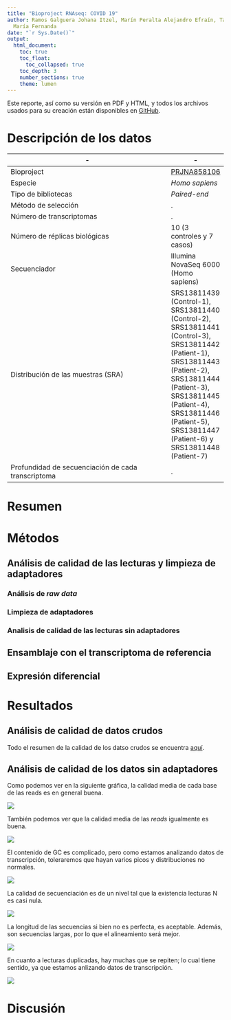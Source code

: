 ```yaml
---
title: "Bioproject RNAseq: COVID 19"
author: Ramos Galguera Johana Itzel, Marín Peralta Alejandro Efraín, Talavera Cruz
  María Fernanda
date: "`r Sys.Date()`"
output: 
  html_document:
    toc: true
    toc_float:
      toc_collapsed: true
    toc_depth: 3
    number_sections: true
    theme: lumen
---
```


Este reporte, así como su versión en PDF y HTML, y todos los archivos usados para
su creación están disponibles en 
[GitHub](https://github.com/Bioinfo-Equipo/RNA-seq).


# Descripción de los datos




|   -     |   -   |
|   ----------    |   -   |
|   Bioproject    |   [PRJNA858106](https://www.ncbi.nlm.nih.gov/bioproject/PRJNA858106)   |
|   Especie   |   *Homo sapiens*   |
|   Tipo de bibliotecas   |   *Paired-end*   |
|   Método de selección   |      .   |
|   Número de transcriptomas    |   . |
|   Número de réplicas biológicas   |   10 (3 controles y 7 casos)   |
|   Secuenciador    |   Illumina NovaSeq 6000 (Homo sapiens)     |
|   Distribución de las muestras  (SRA)   |   SRS13811439 (Control-1), SRS13811440 (Control-2), SRS13811441 (Control-3), SRS13811442 (Patient-1), SRS13811443 (Patient-2), SRS13811444 (Patient-3), SRS13811445 (Patient-4), SRS13811446 (Patient-5), SRS13811447 (Patient-6) y SRS13811448 (Patient-7) |
|   Profundidad de secuenciación de cada transcriptoma    |   .   |

# Resumen




# Métodos 

## Análisis de calidad de las lecturas y limpieza de adaptadores



### Análisis de  *raw data*

###  Limpieza de adaptadores



### Analisis de calidad de las lecturas sin adaptadores

## Ensamblaje con el transcriptoma de referencia



## Expresión diferencial






# Resultados

## Análisis de calidad de datos crudos


Todo el resumen de la calidad de los datso crudos se encuentra [aquí](QC/QC_rawData/multiqc_report.html).


## Análisis de calidad de los datos sin adaptadores

Como podemos ver en la siguiente gráfica, la calidad media de cada base de
las reads es en general buena.

![](QC/QC_trimmedData/fastqc_per_base_sequence_quality_plot.png)


También podemos ver que la calidad media de las *reads* igualmente es buena.

![](QC/QC_trimmedData/fastqc_per_sequence_quality_scores_plot.png)

El contenido de GC es complicado, pero como estamos analizando datos de 
transcripción, toleraremos que hayan varios picos y distribuciones no normales.

![](QC/QC_trimmedData/fastqc_per_sequence_gc_content_plot.png)


La calidad de secuenciación es de un nivel tal que la existencia lecturas N 
es casi nula.


![](QC/QC_trimmedData/fastqc_per_base_n_content_plot.png)


La longitud de las secuencias si bien no es perfecta, es aceptable. Además, 
son secuencias largas, por lo que el alineamiento será mejor.

![](QC/QC_trimmedData/fastqc_sequence_length_distribution_plot.png)


En cuanto a lecturas duplicadas, hay muchas que se repiten; lo cual tiene sentido,
ya que estamos anlizando datos de transcripción.

![](QC/QC_trimmedData/fastqc_sequence_duplication_levels_plot.png)

# Discusión







